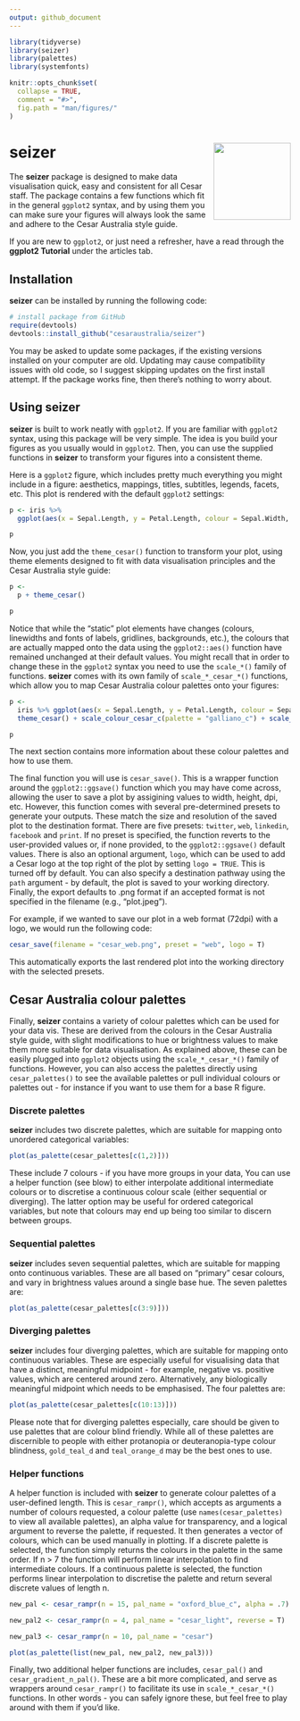 ```yaml
---
output: github_document
---
```


<!-- README.md is generated from README.Rmd. Please edit that file -->

```r
library(tidyverse)
library(seizer)
library(palettes)
library(systemfonts)

knitr::opts_chunk$set(
  collapse = TRUE,
  comment = "#>",
  fig.path = "man/figures/"
)
```

# seizer <a href="https://cesaraustralia.github.io/seizer/"><img src="man/figures/logo.png" align="right" height="138" /></a>

The **seizer** package is designed to make data visualisation quick, easy and consistent for all Cesar staff. The package contains a few functions which fit in the general `ggplot2` syntax, and by using them you can make sure your figures will always look the same and adhere to the Cesar Australia style guide.

If you are new to `ggplot2`, or just need a refresher, have a read through the **ggplot2 Tutorial** under the articles tab.

## Installation

**seizer** can be installed by running the following code:

```r
# install package from GitHub
require(devtools)
devtools::install_github("cesaraustralia/seizer")
```

You may be asked to update some packages, if the existing versions installed on your computer are old. Updating may cause compatibility issues with old code, so I suggest skipping updates on the first install attempt. If the package works fine, then there's nothing to worry about.

## Using seizer

**seizer** is built to work neatly with `ggplot2`. If you are familiar with `ggplot2` syntax, using this package will be very simple. The idea is you build your figures as you usually would in `ggplot2`. Then, you can use the supplied functions in **seizer** to transform your figures into a consistent theme.

Here is a `ggplot2` figure, which includes pretty much everything you might include in a figure: aesthetics, mappings, titles, subtitles, legends, facets, etc. This plot is rendered with the default `ggplot2` settings:

```r
p <- iris %>%
  ggplot(aes(x = Sepal.Length, y = Petal.Length, colour = Sepal.Width, fill = Species)) + geom_point() + geom_smooth(method = "lm") + facet_wrap(~Species, scales = "free") + labs(title = "This is a title", subtitle = "This is a subtitle")

p
```

Now, you just add the `theme_cesar()` function to transform your plot, using theme elements designed to fit with data visualisation principles and the Cesar Australia style guide:

```r
p <-
  p + theme_cesar()

p
```

Notice that while the "static" plot elements have changes (colours, linewidths and fonts of labels, gridlines, backgrounds, etc.), the colours that are actually mapped onto the data using the `ggplot2::aes()` function have remained unchanged at their default values. You might recall that in order to change these in the `ggplot2` syntax you need to use the `scale_*()` family of functions. **seizer** comes with its own family of `scale_*_cesar_*()` functions, which allow you to map Cesar Australia colour palettes onto your figures:

```r
p <-
  iris %>% ggplot(aes(x = Sepal.Length, y = Petal.Length, colour = Sepal.Width, fill = Species)) + geom_point() + geom_smooth(colour = ancient_lavastone, method = "lm") + facet_wrap(~Species, scales = "free") + labs(title = "This is a title", subtitle = "This is a subtitle") +
  theme_cesar() + scale_colour_cesar_c(palette = "galliano_c") + scale_fill_cesar_d()

p
```

The next section contains more information about these colour palettes and how to use them.

The final function you will use is `cesar_save()`. This is a wrapper function around the `ggplot2::ggsave()` function which you may have come across, allowing the user to save a plot by assigining values to width, height, dpi, etc. However, this function comes with several pre-determined presets to generate your outputs. These match the size and resolution of the saved plot to the destination format. There are five presets: `twitter`, `web`, `linkedin`, `facebook` and `print`. If no preset is specified, the function reverts to the user-provided values or, if none provided, to the `ggplot2::ggsave()` default values. There is also an optional argument, `logo`, which can be used to add a Cesar logo at the top right of the plot by setting `logo = TRUE`. This is turned off by default. You can also specify a destination pathway using the `path` argument - by default, the plot is saved to your working directory. Finally, the export defaults to .png format if an accepted format is not specified in the filename (e.g., "plot.jpeg").

For example, if we wanted to save our plot in a web format (72dpi) with a logo, we would run the following code:

```r
cesar_save(filename = "cesar_web.png", preset = "web", logo = T)
```

This automatically exports the last rendered plot into the working directory with the selected presets.

## Cesar Australia colour palettes

Finally, **seizer** contains a variety of colour palettes which can be used for your data vis. These are derived from the colours in the Cesar Australia style guide, with slight modifications to hue or brightness values to make them more suitable for data visualisation. As explained above, these can be easily plugged into `ggplot2` objects using the `scale_*_cesar_*()` family of functions. However, you can also access the palettes directly using `cesar_palettes()` to see the available palettes or pull individual colours or palettes out - for instance if you want to use them for a base R figure.

### Discrete palettes

**seizer** includes two discrete palettes, which are suitable for mapping onto unordered categorical variables:

```r
plot(as_palette(cesar_palettes[c(1,2)]))
```

These include 7 colours - if you have more groups in your data, You can use a helper function (see blow) to either interpolate additional intermediate colours or to discretise a continuous colour scale (either sequential or diverging). The latter option may be useful for ordered categorical variables, but note that colours may end up being too similar to discern between groups.

### Sequential palettes

**seizer** includes seven sequential palettes, which are suitable for mapping onto continuous variables. These are all based on "primary" cesar colours, and vary in brightness values around a single base hue. The seven palettes are:

```r
plot(as_palette(cesar_palettes[c(3:9)]))
```

### Diverging palettes

**seizer** includes four diverging palettes, which are suitable for mapping onto continuous variables. These are especially useful for visualising data that have a distinct, meaningful midpoint - for example, negative vs. positive values, which are centered around zero. Alternatively, any biologically meaningful midpoint which needs to be emphasised. The four palettes are:

```r
plot(as_palette(cesar_palettes[c(10:13)]))
```

Please note that for diverging palettes especially, care should be given to use palettes that are colour blind friendly. While all of these palettes are discernible to people with either protanopia or deuteranopia-type colour blindness, `gold_teal_d` and `teal_orange_d` may be the best ones to use.

### Helper functions

A helper function is included with **seizer** to generate colour palettes of a user-defined length. This is `cesar_rampr()`, which accepts as arguments a number of colours requested, a colour palette (use `names(cesar_palettes)` to view all available palettes), an alpha value for transparency, and a logical argument to reverse the palette, if requested. It then generates a vector of colours, which can be used manually in plotting. If a discrete palette is selected, the function simply returns the colours in the palette in the same order. If n > 7 the function will perform linear interpolation to find intermediate colours. If a continuous palette is selected, the function performs linear interpolation to discretise the palette and return several discrete values of length n.

```r
new_pal <- cesar_rampr(n = 15, pal_name = "oxford_blue_c", alpha = .7)

new_pal2 <- cesar_rampr(n = 4, pal_name = "cesar_light", reverse = T)

new_pal3 <- cesar_rampr(n = 10, pal_name = "cesar")

plot(as_palette(list(new_pal, new_pal2, new_pal3)))

```

Finally, two additional helper functions are includes, `cesar_pal()` and `cesar_gradient_n_pal()`. These are a bit more complicated, and serve as wrappers around `cesar_rampr()` to facilitate its use in `scale_*_cesar_*()` functions. In other words - you can safely ignore these, but feel free to play around with them if you'd like.
